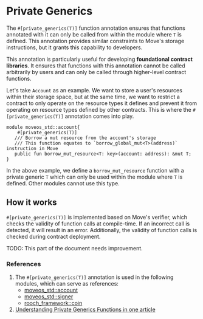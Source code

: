 # Private Generics


The `#[private_generics(T)]` function annotation ensures that functions annotated with it can only be called from within the module where `T` is defined. This annotation provides similar constraints to Move's storage instructions, but it grants this capability to developers.

This annotation is particularly useful for developing **foundational contract libraries**. It ensures that functions with this annotation cannot be called arbitrarily by users and can only be called through higher-level contract functions.

Let's take `Account` as an example. We want to store a user's resources within their storage space, but at the same time, we want to restrict a contract to only operate on the resource types it defines and prevent it from operating on resource types defined by other contracts. This is where the `#[private_generics(T)]` annotation comes into play.

```move
module moveos_std::account{
    #[private_generics(T)]
   /// Borrow a mut resource from the account's storage
   /// This function equates to `borrow_global_mut<T>(address)` instruction in Move
   public fun borrow_mut_resource<T: key>(account: address): &mut T;
}
```

In the above example, we define a `borrow_mut_resource` function with a private generic `T` which can only be used within the module where `T` is defined. Other modules cannot use this type.

## How it works

`#[private_generics(T)]` is implemented based on Move's verifier, which checks the validity of function calls at compile-time. If an incorrect call is detected, it will result in an error. Additionally, the validity of function calls is checked during contract deployment.

<Callout>
TODO: This part of the document needs improvement.
</Callout>

### References

1. The `#[private_generics(T)]` annotation is used in the following modules, which can serve as references:
   - [moveos_std::account](https://github.com/rooch-network/rooch/blob/main/frameworks/moveos-stdlib/sources/account.move)
   - [moveos_std::signer](https://github.com/rooch-network/rooch/blob/main/frameworks/moveos-stdlib/sources/signer.move)
   - [rooch_framework::coin](https://github.com/rooch-network/rooch/blob/main/frameworks/rooch-framework/sources/coin.move)
2. [Understanding Private Generics Functions in one article](../../blog/read-private-generics-in-one-article)
